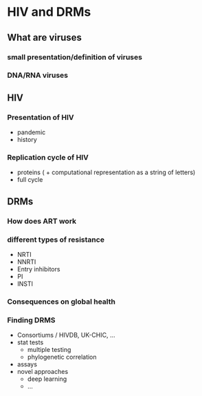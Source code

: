 # HIV and DRMs

## What are viruses

### small presentation/definition of viruses
### DNA/RNA viruses

## HIV

### Presentation of HIV
 - pandemic
 - history
 
### Replication cycle of HIV
  - proteins ( + computational representation as a string of letters)
  - full cycle
  
## DRMs
### How does ART work
### different types of resistance
 - NRTI
 - NNRTI
 - Entry inhibitors
 - PI
 - INSTI
 
### Consequences on global health

### Finding DRMS
 - Consortiums / HIVDB, UK-CHIC, ...
 - stat tests
   - multiple testing 
   - phylogenetic correlation
 - assays
 - novel approaches
   - deep learning
   - ...
 
 